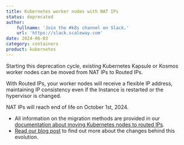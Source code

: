 ```yaml
---
title: Kubernetes worker nodes with NAT IPs
status: deprecated
author:
    fullname: 'Join the #k8s channel on Slack.'
    url: 'https://slack.scaleway.com'
date: 2024-06-03
category: containers
product: kubernetes
---
```


Starting this deprecation cycle, existing Kubernetes Kapsule or Kosmos worker nodes can be moved from NAT IPs to Routed IPs. 

With Routed IPs, your worker nodes will receive a flexible IP address, maintaining IP consistency even if the Instance is restarted or the hypervisor is changed.

NAT IPs will reach end of life on October 1st, 2024. 

- All information on the migration methods are provided in our [documentation about moving Kubernetes nodes to routed IPs](/kubernetes/reference-content/move-kubernetes-nodes-routed-ip/).
- [Read our blog post](https://www.scaleway.com/en/news/routed-ips-are-coming-to-all-scaleway-products/) to find out more about the changes behind this evolution.

